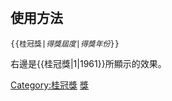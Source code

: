 {{Side box
|metadata=no
|text= '''第{{{1}}}屆（[[{{{2}}}年]]）<br />[[桂冠獎]]得獎車輛'''
|image= [[File:Wikipedia laurier W.png|30px]]
|imageright= 
|position= right
|style= width: 210px; background-color:#e7f7e7; border:1px solid #aca; 
|textstyle= font-size: 100%;
|below= 
}}[[Category:桂冠獎]]<noinclude>
<br style="clear:both;" />

== 使用方法 ==
<code><nowiki>{{</nowiki>桂冠獎|''得獎屆度''|''得獎年份''}}</code>

{{桂冠獎|1|1961}}

右邊是<nowiki>{{桂冠獎|1|1961}}</nowiki>所顯示的效果。

[[Category:日本鐵路模板|獎]]

</noinclude>
